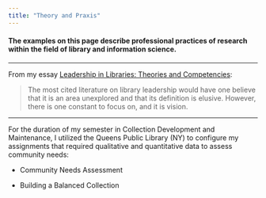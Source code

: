 ```yaml
---
title: "Theory and Praxis"
---
```


#### **The examples on this page describe professional practices of research within the field of library and information science.**

------------------------------------------------------------------------

From my essay [Leadership in Libraries: Theories and Competencies](img/leadership%20in%20libraries.pdf){target="_blank"}:

> The most cited literature on library leadership would have one believe that it is an area unexplored and that its definition is elusive. However, there is one constant to focus on, and it is vision.

------------------------------------------------------------------------

For the duration of my semester in Collection Development and Maintenance, I utilized the Queens Public Library (NY) to configure my assignments that required qualitative and quantitative data to assess community needs:

-   Community Needs Assessment

-   Building a Balanced Collection
